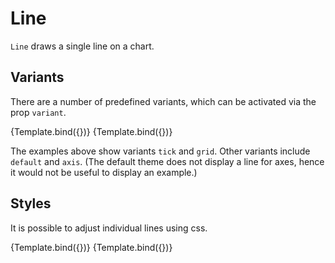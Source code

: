 
# Line

<Meta title="Core/Components/Shapes/Line" />

`Line` draws a single line on a chart.

<ArgsTable of={Line} />

## Variants

There are a number of predefined variants, which can be activated via the prop `variant`.

<Canvas>
    <Story
        name="tick"
        args={{
            variant: 'tick',
            x1: 140,
            y1: 80,
            x2: 140,
            y2: 86,
        }}
        component={Line}
        decorators={[ChartDecorator]}
    >
        {Template.bind({})}
    </Story>
    <Story
        name="grid"
        args={{
            variant: 'grid',
            x1: 0,
            y1: 40,
            x2: 320,
            y2: 40,
        }}
        component={Line}
        decorators={[ChartDecorator]}
    >
        {Template.bind({})}
    </Story>
</Canvas>

The examples above show variants `tick` and `grid`. Other variants include `default` and `axis`.
(The default theme does not display a line for axes, hence it would not be useful to display an example.)

## Styles

It is possible to adjust individual lines using css.

<Canvas>
    <Story
        name="color"
        args={{
            variant: 'default',
            x1: 0,
            y1: 80,
            x2: 280,
            y2: 0,
            style: {
                stroke: '#dd4444',
            },
        }}
        component={Line}
        decorators={[ChartDecorator]}
    >
        {Template.bind({})}
    </Story>
    <Story
        name="dasharray"
        args={{
            variant: 'default',
            x1: 40,
            y1: 0,
            x2: 320,
            y2: 80,
            style: {
                stroke: '#222222',
                strokeDasharray: '15,15',
                strokeLinecap: 'round',
                strokeWidth: 5,
            },
        }}
        component={Line}
        decorators={[ChartDecorator]}
    >
        {Template.bind({})}
    </Story>
</Canvas>
